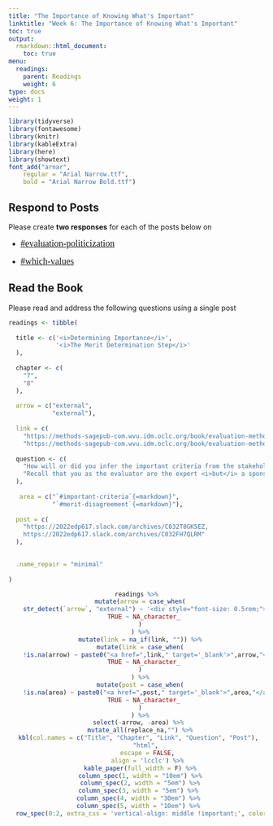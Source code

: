 ```yaml
---
title: "The Importance of Knowing What's Important"
linktitle: "Week 6: The Importance of Knowing What's Important"
toc: true
output:
  rmarkdown::html_document:
    toc: true
menu:
  readings:
    parent: Readings
    weight: 6
type: docs
weight: 1
---
```


<link rel="stylesheet" href="https://cdnjs.cloudflare.com/ajax/libs/font-awesome/5.15.4/css/all.min.css" />

<link href='https://fonts.googleapis.com/css?family=Roboto Condensed' rel='stylesheet'>

<style>
.hvr-sweep-to-left {
    display: inline-block;
    vertical-align: middle;
    -webkit-transform: perspective(1px) translateZ(0);
    transform: perspective(1px) translateZ(0);
    box-shadow: 0 0 1px rgba(0, 0, 0, 0);
    position: relative;
    -webkit-transition-property: color;
    transition-property: color;
    -webkit-transition-duration: 0.25s;
    transition-duration: 0.25s;
  }

.hvr-sweep-to-left:before {
  content: "";
  position: absolute;
  z-index: -1;
  top: 0px;
  left: 0px;
  right: 0px;
  bottom: 0px;
  border-radius: 5px;
  background: #9f54fb;
    -webkit-transform: scaleX(0);
  transform: scaleX(0);
  -webkit-transform-origin: 100% 50%;
  transform-origin: 100% 50%;
  -webkit-transition-property: transform;
  transition-property: transform;
  -webkit-transition-duration: 0.3s;
  transition-duration: 0.3s;
  -webkit-transition-timing-function: ease-out;
  transition-timing-function: ease-out;
}

.hvr-sweep-to-left:hover:before, 
.hvr-sweep-to-left:focus:before, 
.hvr-sweep-to-left:active:before {
  -webkit-transform: scaleX(1);
  transform: scaleX(1);
}

iframe {
  border: none;
}

td, th, tr, table {
    border: 0 !important;
    border-spacing:0 !important;
  }
  
.box{
    float:left;
    margin-right:10%;
}

.clear{
    clear:both;
}

.wrapper{
  display:inline-flex;
}.wrapper .icon{
  margin: 0 20px;
  cursor:pointer;
  display:flex;
  align-items:center;
  justify-content:center;
  flex-direction:column;
  position: relative;
  z-index:2;}.wrapper .icon span{
  position:relative;
  z-index:2;
  height: 60px;
  width: 60px;
  display:block;
  background: #282A35;
  box-shadow: 0px 0px 0px 0px rgba(0,0,0,0.1);
  border-radius:50%;
  text-align:center;
  transition: all 0.4s cubic-bezier(0.68, -0.55, 0.265, 1.55);
}.wrapper .icon span i{
  font-size:20px;
  line-height:60px;
}.wrapper .icon .tooltip{
  position:absolute;
  top:0px;
  background: #282A35;
  box-shadow: 0px 0px 0px 0px rgba(0,0,0,0.1);
  font-size: 20px;
  font-family: 'Roboto Condensed';
  padding: 10px 30px;
  border-radius: 25px;
  color:white;
  opacity:0;
  pointer-events: none;
  transition: all 0.4s cubic-bezier(0.68, -0.55, 0.265, 1.55);
}.wrapper .icon:hover .tooltip{
  opacity:1;
  pointer-events: auto;
  top:-91px;
}.wrapper .icon .tooltip:before{
  position:absolute;
  content:"";
  height:15px;
  width:15px;
  bottom:-8px;
  left:50%;
  transform: translateX(-50%) rotate(45deg);
}.wrapper .icon:hover span,
.wrapp .icon:hover .tooltip{
  text-shadow: 0px -1px 0px rgba(0,0,0,0.4);
}.wrapper .icon:hover span{
  color: #fff;
}.wrapper .leftright:hover span,
.wrapper .leftright:hover .tooltip,
.wrapper .leftright:hover .tooltip:before{
  background:#1b85b8;
}.wrapper .info:hover span,
.wrapper .info:hover .tooltip,
.wrapper .info:hover .tooltip:before{
  background:#559e83;
}.wrapper .github:hover span,
.wrapper .github:hover .tooltip,
.wrapper .github:hover .tooltip:before{
  background:#9e5570;
}.wrapper .youtube:hover span,
.wrapper .youtube:hover .tooltip,
.wrapper .youtube:hover .tooltip:before{
  background:#55959e;
}

i.fa.fa-save{
color:#ffffff;
}
</style>

<script>
$(document).ready(function(){
     $('[data-toggle="tooltip"]').tooltip();   
});
</script>

```r
library(tidyverse)
library(fontawesome)
library(knitr)
library(kableExtra)
library(here)
library(showtext)
font_add("arnar",
    regular = "Arial Narrow.ttf",
    bold = "Arial Narrow Bold.ttf")
```

## Respond to Posts

Please create **two responses** for each of the posts below on 

- <font face="Arial Narrow" size="4px">[`#evaluation-politicization`{=html}](https://2021edp617.slack.com/messages/evaluation-politicization){target='_blank'}</font>

- <font face="Arial Narrow" size="4px">[`#which-values`{=html}](https://2021edp617.slack.com/messages/which-values){target='_blank'}</font>

## Read the Book

Please read and address the following questions using a single post

```r

readings <- tibble(
  
  title <- c('<i>Determining Importance</i>',
             '<i>The Merit Determination Step</i>'
  ),
  
  chapter <- c(
    "7",
    "8"
  ),
  
  arrow = c("external",
            "external"),
  
  link = c(
    "https://methods-sagepub-com.wvu.idm.oclc.org/book/evaluation-methodology-basics/n7.xml",
    "https://methods-sagepub-com.wvu.idm.oclc.org/book/evaluation-methodology-basics/n8.xml"),
  
  question <- c(
    "How will or did you infer the important criteria from the stakeholder/sponsor interview?",
    "Recall that you as the evaluator are the expert <i>but</i> a sponsor is the person who hires and pays you. Given this, what would you do in a situation where you and the sponsor fundamentally disagree with <i>what should be evaluated</i>?"
  ),
  
   area = c("`#important-criteria`{=markdown}",
            "`#merit-disagreement`{=markdown}"),
  
  post = c(
    "https://2022edp617.slack.com/archives/C032T8GK5EZ,
    https://2022edp617.slack.com/archives/C032FH7QLRM"
  ),

  
  .name_repair = "minimal"
  
)

```

<center>
```r
readings %>%
  mutate(arrow = case_when(
    str_detect(`arrow`, "external") ~ '<div style="font-size: 0.5rem;"><i class="fa fa-external-link fa-2x" aria-hidden="true" style="color:#559977"></i></div>',
    TRUE ~ NA_character_
  )
  ) %>%
  mutate(link = na_if(link, "")) %>%
  mutate(link = case_when(
    !is.na(arrow) ~ paste0("<a href=",link," target='_blank'>",arrow,"</a>"),
    TRUE ~ NA_character_
  )
  ) %>%
  mutate(post = case_when(
    !is.na(area) ~ paste0("<a href=",post," target='_blank'>",area,"</a>"),
    TRUE ~ NA_character_
  )
  ) %>%
  select(-arrow, -area) %>% 
  mutate_all(replace_na,"") %>%
  kbl(col.names = c("Title", "Chapter", "Link", "Question", "Post"), 
      "html", 
      escape = FALSE,
      align = 'lcclc') %>%
  kable_paper(full_width = F) %>%
  column_spec(1, width = "10em") %>%
  column_spec(2, width = "5em") %>%
  column_spec(3, width = "5em") %>% 
  column_spec(4, width = "30em") %>% 
  column_spec(5, width = "10em") %>% 
  row_spec(0:2, extra_css = 'vertical-align: middle !important;', color = "#ffffff", background = "transparent") 
```
</center>
